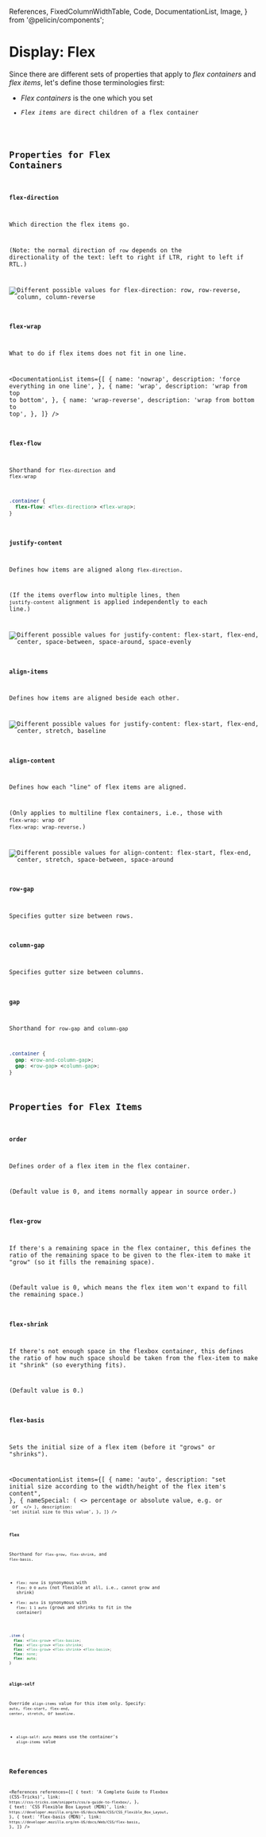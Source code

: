   References,
  FixedColumnWidthTable,
  Code,
  DocumentationList,
  Image,
} from '@pelicin/components';

<MetadataConfigurer title="Display: Flex" dateCreated="2021-02-25" />

# Display: Flex

Since there are different sets of properties that apply to <dfn>flex containers</dfn> and <dfn>flex items</dfn>, let's define those terminologies first:

- <dfn>Flex containers</dfn> is the one which you set <Code str="display: flex" />
- <dfn>Flex items</dfn> are direct children of a flex container

## Properties for Flex Containers

### `flex-direction`

Which direction the flex items go.

(Note: the normal direction of `row` depends on the directionality of the text: left to right if LTR, right to left if RTL.)

<Image
  path="/res/web/css/flex-direction.png"
  alt="Different possible values for flex-direction: row, row-reverse, column, column-reverse"
/>

### `flex-wrap`

What to do if flex items does not fit in one line.

<DocumentationList
  items={[
    {
      name: 'nowrap',
      description: 'force everything in one line',
    },
    {
      name: 'wrap',
      description: 'wrap from top to bottom',
    },
    {
      name: 'wrap-reverse',
      description: 'wrap from bottom to top',
    },
  ]}
/>

### `flex-flow`

Shorthand for `flex-direction` and `flex-wrap`

```css
.container {
  flex-flow: <flex-direction> <flex-wrap>;
}
```

### `justify-content`

Defines how items are aligned along `flex-direction`.

(If the items overflow into multiple lines, then `justify-content` alignment is applied independently to each line.)

<Image
  path="/res/web/css/justify-content.png"
  alt="Different possible values for justify-content: flex-start, flex-end, center, space-between, space-around, space-evenly"
/>

### `align-items`

Defines how items are aligned beside each other.

<Image
  path="/res/web/css/align-items.png"
  alt="Different possible values for justify-content: flex-start, flex-end, center, stretch, baseline"
/>

### `align-content`

Defines how each "line" of flex items are aligned.

(Only applies to multiline flex containers, i.e., those with `flex-wrap: wrap` or `flex-wrap: wrap-reverse`.)

<Image
  path="/res/web/css/align-content.png"
  alt="Different possible values for align-content: flex-start, flex-end, center, stretch, space-between, space-around"
/>

### `row-gap`

Specifies gutter size between rows.

### `column-gap`

Specifies gutter size between columns.

### `gap`

Shorthand for `row-gap` and `column-gap`

```css
.container {
  gap: <row-and-column-gap>;
  gap: <row-gap> <column-gap>;
}
```

## Properties for Flex Items

### `order`

Defines order of a flex item in the flex container.

(Default value is 0, and items normally appear in source order.)

### `flex-grow`

If there's a remaining space in the flex container, this defines the ratio of the remaining space to be given to the flex-item to make it "grow" (so it fills the remaining space).

(Default value is 0, which means the flex item won't expand to fill the remaining space.)

### `flex-shrink`

If there's not enough space in the flexbox container, this defines the ratio of how much space should be taken from the flex-item to make it "shrink" (so everything fits).

(Default value is 0.)

### `flex-basis`

Sets the initial size of a flex item (before it "grows" or "shrinks").

<DocumentationList
  items={[
    {
      name: 'auto',
      description: "set initial size according to the width/height of the flex item's content",
    },
    {
      nameSpecial: (
        <>
          percentage or absolute value, e.g. or <Code str="20%" /> or <Code str="100px" />
        </>
      ),
      description: 'set initial size to this value',
    },
  ]}
/>

### `flex`

Shorthand for `flex-grow`, `flex-shrink`, and `flex-basis`.

- `flex: none` is synonymous with `flex: 0 0 auto` (not flexible at all, i.e., cannot grow and shrink)
- `flex: auto` is synonymous with `flex: 1 1 auto` (grows and shrinks to fit in the container)

```css
.item {
  flex: <flex-grow> <flex-basis>;
  flex: <flex-grow> <flex-shrink>;
  flex: <flex-grow> <flex-shrink> <flex-basis>;
  flex: none;
  flex: auto;
}
```

### `align-self`

Override `align-items` value for this item only. Specify: `auto`, `flex-start`, `flex-end`, `center`, `stretch`, or `baseline`.

- `align-self: auto` means use the container's `align-items` value

## References

<References
  references={[
    {
      text: 'A Complete Guide to Flexbox (CSS-Tricks)',
      link: `https://css-tricks.com/snippets/css/a-guide-to-flexbox/`,
    },
    {
      text: 'CSS Flexible Box Layout (MDN)',
      link: `https://developer.mozilla.org/en-US/docs/Web/CSS/CSS_Flexible_Box_Layout`,
    },
    {
      text: 'flex-basis (MDN)',
      link: `https://developer.mozilla.org/en-US/docs/Web/CSS/flex-basis`,
    },
  ]}
/>
